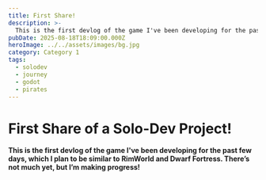 ```yaml
---
title: First Share!
description: >-
  This is the first devlog of the game I've been developing for the past few days, which I plan to be similar to RimWorld and Dwarf Fortress. There’s not much yet, but I’m making progress!
pubDate: 2025-08-18T18:09:00.000Z
heroImage: ../../assets/images/bg.jpg
category: Category 1
tags:
  - solodev
  - journey
  - godot
  - pirates
---
```


# First Share of a Solo-Dev Project!

**This is the first devlog of the game I've been developing for the past few days, which I plan to be similar to RimWorld and Dwarf Fortress. There’s not much yet, but I’m making progress!**
